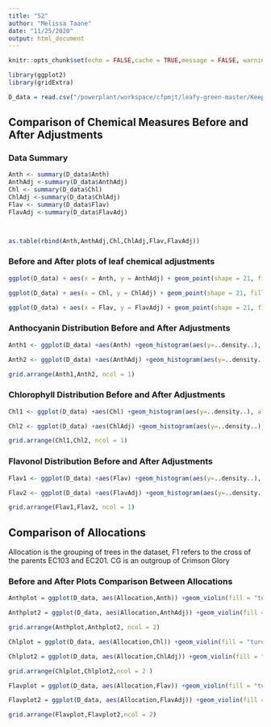 ```yaml
---
title: "S2"
author: "Melissa Taane"
date: "11/25/2020"
output: html_document
---
```


```r
knitr::opts_chunk$set(echo = FALSE,cache = TRUE,message = FALSE, warning = FALSE)

library(ggplot2)
library(gridExtra)
```

```r
D_data = read.csv("/powerplant/workspace/cfpmjt/leafy-green-master/Keep Tidy Plz/Adjusted Data2.csv")
```

## Comparison of Chemical Measures Before and After Adjustments

### Data Summary

```r

Anth <- summary(D_data$Anth)
AnthAdj <-summary(D_data$AnthAdj)
Chl <- summary(D_data$Chl)
ChlAdj <-summary(D_data$ChlAdj)
Flav <- summary(D_data$Flav)
FlavAdj <-summary(D_data$FlavAdj)



as.table(rbind(Anth,AnthAdj,Chl,ChlAdj,Flav,FlavAdj))

```


### Before and After plots of leaf chemical adjustments

```r
ggplot(D_data) + aes(x = Anth, y = AnthAdj) + geom_point(shape = 21, fill = "turquoise1") + ylab("Adjusted") + xlab("Raw") + ggtitle("Adjusted vs Raw Anthocyanin (Au)") +theme_bw()+theme(plot.title = element_text(hjust = 0.5))+ geom_smooth(method='lm')

ggplot(D_data) + aes(x = Chl, y = ChlAdj) + geom_point(shape = 21, fill = "turquoise1") + ylab("Adjusted") + xlab("Raw") + ggtitle("Adjusted vs Raw Chlorophyll (Au)") +theme_bw()+theme(plot.title = element_text(hjust = 0.5))+ geom_smooth(method='lm')

ggplot(D_data) + aes(x = Flav, y = FlavAdj) + geom_point(shape = 21, fill = "turquoise1") + ylab("Adjusted") + xlab("Raw") + ggtitle("Adjusted vs Raw Flavonols (Au)") +theme_bw()+theme(plot.title = element_text(hjust = 0.5))+ geom_smooth(method='lm')
```

### Anthocyanin Distribution Before and After Adjustments

```r
Anth1 <- ggplot(D_data) +aes(Anth) +geom_histogram(aes(y=..density..), alpha=0.5, position="identity",colour = "turquoise3",fill ="turquoise1", binwidth = 0.001 )+ geom_density(alpha=.2,colour = "orchid1",fill = "orchid3") + ylab("Frequency") + xlab("Anthocyanin (Au)") + ggtitle("Before") +theme_bw() +theme(plot.title = element_text(hjust = 0.5)) +xlim(0.05,0.16) +ylim(0,80)

Anth2 <- ggplot(D_data) +aes(AnthAdj) +geom_histogram(aes(y=..density..), alpha=0.5, position="identity",colour = "turquoise3",fill ="turquoise1", binwidth = 0.001 )+ geom_density(alpha=.2,colour = "orchid1",fill = "orchid3") + ylab("Frequency") + xlab("Anthocyanin (Au)") + ggtitle("After") +theme_bw() +theme(plot.title = element_text(hjust = 0.5))+xlim(0.05,0.16)+ylim(0,80)

grid.arrange(Anth1,Anth2, ncol = 1)
```

### Chlorophyll Distribution Before and After Adjustments

```r
Chl1 <- ggplot(D_data) +aes(Chl) +geom_histogram(aes(y=..density..), alpha=0.5, position="identity",colour = "turquoise3",fill ="turquoise1", binwidth = 0.25 )+ geom_density(alpha=.2,colour = "orchid1",fill = "orchid3") + ylab("Frequency") + xlab("Chlorophyll (g/cm2)") + ggtitle("Before") +theme_bw() +theme(plot.title = element_text(hjust = 0.5)) +xlim(24,50) +ylim(0,0.3)

Chl2 <- ggplot(D_data) +aes(ChlAdj) +geom_histogram(aes(y=..density..), alpha=0.5, position="identity",colour = "turquoise3",fill ="turquoise1", binwidth = 0.25 )+ geom_density(alpha=.2,colour = "orchid1",fill = "orchid3") + ylab("Frequency") + xlab("Chlorophyll (g/cm2)") + ggtitle("After") +theme_bw() +theme(plot.title = element_text(hjust = 0.5)) +xlim(24,50)+ylim(0,0.3)

grid.arrange(Chl1,Chl2, ncol = 1)
```

### Flavonol Distribution Before and After Adjustments


```r

Flav1 <- ggplot(D_data) +aes(Flav) +geom_histogram(aes(y=..density..), alpha=0.5, position="identity",colour = "turquoise3",fill ="turquoise1",binwidth = 0.01 )+ geom_density(alpha=.2,colour = "orchid1",fill = "orchid3") + ylab("Frequency") + xlab("Flavonol (Au)") + ggtitle("Before") +theme_bw() +theme(plot.title = element_text(hjust = 0.5)) +xlim(1.5,2.4) +ylim(0,8)

Flav2 <- ggplot(D_data) +aes(FlavAdj) +geom_histogram(aes(y=..density..), alpha=0.5, position="identity",colour = "turquoise3",fill ="turquoise1",binwidth = 0.01  )+ geom_density(alpha=.2,colour = "orchid1",fill = "orchid3") + ylab("Frequency") + xlab("Flavonol (Au)") + ggtitle("After") +theme_bw() +theme(plot.title = element_text(hjust = 0.5))+xlim(1.5,2.4)+ylim(0,8)

grid.arrange(Flav1,Flav2, ncol = 1)
```

## Comparison of Allocations

Allocation is the grouping of trees in the dataset, F1 refers to the cross of the parents EC103 and EC201. CG is an outgroup of Crimson Glory


### Before and After Plots Comparison Between Allocations

```r
Anthplot = ggplot(D_data, aes(Allocation,Anth)) +geom_violin(fill = "turquoise1") + ggtitle("Before")+ stat_summary(fun=mean, colour="black",fill = "orchid1", geom="point", shape=23, size=3) +ylab("Anthocyanin (Au)") +xlab("Allocation")+theme_bw() +ylim(0.05,0.26)

Anthplot2 = ggplot(D_data, aes(Allocation,AnthAdj)) +geom_violin(fill = "turquoise1") + ggtitle("After")+ stat_summary(fun=mean, colour="black",fill = "orchid1", geom="point", shape=23, size=3) +ylab("Anthocyanin (Au)") +xlab("Allocation")+theme_bw() +ylim(0.05,0.26)

grid.arrange(Anthplot,Anthplot2, ncol = 2)
```


```r
Chlplot = ggplot(D_data, aes(Allocation,Chl)) +geom_violin(fill = "turquoise1") + ggtitle("Before")+ stat_summary(fun=mean, colour="black",fill = "orchid1", geom="point", shape=23, size=3) +ylab("Chlorophyll (g/cm2)") +xlab("Allocation")+theme_bw()+ylim(23,53)

Chlplot2 = ggplot(D_data, aes(Allocation,ChlAdj)) +geom_violin(fill = "turquoise1") + ggtitle("After")+ stat_summary(fun=mean, colour="black",fill = "orchid1", geom="point", shape=23, size=3) +ylab("Chlorophyll (g/cm2)") +xlab("Allocation")+theme_bw()+ylim(23,53)

grid.arrange(Chlplot,Chlplot2,ncol = 2 )
```


```r
Flavplot = ggplot(D_data, aes(Allocation,Flav)) +geom_violin(fill = "turquoise1") + ggtitle("Before")+ stat_summary(fun=mean, colour="black",fill = "orchid1", geom="point", shape=23, size=3) +ylab("Flavonol (Au)") +xlab("Allocation")+theme_bw()+ylim(1.5,2.5)

Flavplot2 = ggplot(D_data, aes(Allocation,FlavAdj)) +geom_violin(fill = "turquoise1") + ggtitle("After")+ stat_summary(fun=mean, colour="black",fill = "orchid1", geom="point", shape=23, size=3) +ylab("Flavonol (Au)") +xlab("Allocation")+theme_bw()+ylim(1.5,2.5)

grid.arrange(Flavplot,Flavplot2,ncol = 2)
```





